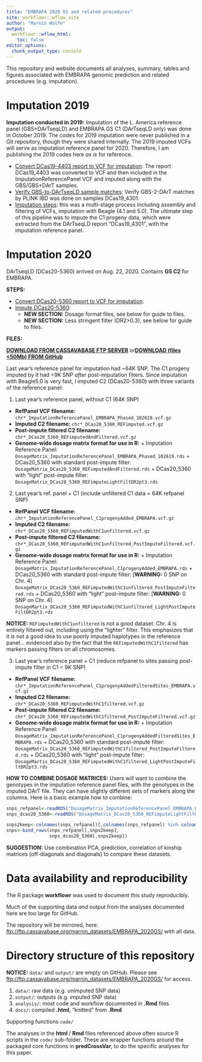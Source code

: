 ```yaml
---
title: "EMBRAPA 2020 GS and related procedures"
site: workflowr::wflow_site
author: "Marnin Wolfe"
output:
  workflowr::wflow_html:
    toc: false
editor_options:
  chunk_output_type: console
---
```


This repository and website documents all analyses, summary, tables and figures associated with EMBRAPA genomic prediction and related procedures (e.g. imputation).

# Imputation 2019

**Imputation conducted in 2019:** Imputation of the L. America reference panel (GBS+DArTseqLD) and EMBRAPA GS C1 (DArTseqLD only) was done in October 2019. The codes for 2019 imputation were never published in a Git repository, though they were shared internally. The 2019 imputed VCFs will serve as imputation reference panel for 2020. Therefore, I am publishing the 2019 codes here *as is* for reference.

-   [Convert DCas19-4403 report to VCF for imputation](convertDCas19_4403_ToVCF_102419.html): The report DCas19\_4403 was converted to VCF and then included in the ImputationReferencePanel VCF and imputed along with the GBS/GBS+DArT samples.
-   [Verify GBS-to-DArTseqLD sample matches](Verify_gbs2dart_sampleMatches_EMBRAPA_102419.html): Verify GBS-2-DArT matches by PLINK IBD was done on samples DCas19\_4301.
-   [Imputation steps](Imputation_EMBRAPA_102419.html): this was a multi-stage process including assembly and filtering of VCFs, imputation with Beagle (4.1 and 5.0). The ultimate step of this pipeline was to impute the C1 progeny data, which were extracted from the DArTseqLD report "DCas19\_4301", with the imputation reference panel.

# Imputation 2020

DArTseqLD (DCas20-5360) arrived on Aug. 22, 2020. Contains **GS C2** for EMBRAPA.

**STEPS:**  

-   [Convert DCas20-5360 report to VCF for imputation](convertDCas20_5360_ToVCF.html):
-   [Impute DCas20-5360](ImputeDCas20_5360.html):
    * **NEW SECTION:** Dosage format files, see below for guide to files. 
    * **NEW SECTION:** Less stringent filter (DR2>0.3), see below for guide to files.

**FILES:**

[**DOWNLOAD FROM CASSAVABASE FTP SERVER**](ftp://ftp.cassavabase.org/marnin_datasets/EMBRAPA_2020GS/output/)
or[**DOWNLOAD (files <50Mb) FROM GitHub**](https://github.com/wolfemd/EMBRAPA_2020GS/tree/master/output)

Last year's reference panel for imputation had \~64K SNP. The C1 progeny imputed by it had \<9K SNP *after* post-imputation filters. Since imputation with Beagle5.0 is very fast, I imputed C2 (DCas20-5360) with three variants of the reference panel:


1.  Last year's reference panel, without C1 (64K SNP)

-   **RefPanel VCF filename:** `chr*_ImputationReferencePanel_EMBRAPA_Phased_102619.vcf.gz`
-   **Imputed C2 filename:** `chr*_DCas20_5360_REFimputed.vcf.gz`
-   **Post-impute filtered C2 filename:** `chr*_DCas20_5360_REFimputedAndFiltered.vcf.gz`
-   **Genome-wide dosage matrix format for use in R:** 
        + Imputation Reference Panel: `DosageMatrix_ImputationReferencePanel_EMBRAPA_Phased_102619.rds`
        + DCas20_5360 with standard post-impute filter: `DosageMatrix_DCas20_5360_REFimputedAndFiltered.rds`
        + DCas20_5360 with "light" post-impute filter: `DosageMatrix_DCas20_5360_REFimputeLightFiltDR2pt3.rds`

2.  Last year's ref. panel + C1 (include unfiltered C1 data = 64K refpanel SNP)

-   **RefPanel VCF filename:** `chr*_ImputationReferencePanel_C1progenyAdded_EMBRAPA.vcf.gz`
-   **Imputed C2 filename:** `chr*_DCas20_5360_REFimputedWithC1unfiltered.vcf.gz`
-   **Post-impute filtered C2 filename:** `chr*_DCas20_5360_REFimputedWithC1unfiltered_PostImputeFiltered.vcf.gz`
-   **Genome-wide dosage matrix format for use in R:** 
        + Imputation Reference Panel: `DosageMatrix_ImputationReferencePanel_C1progenyAdded_EMBRAPA.rds`
        + DCas20_5360 with standard post-impute filter: [**WARNING:** 0 SNP on Chr. 4] `DosageMatrix_DCas20_5360_REFimputedWithC1unfiltered_PostImputeFiltered.rds`
        + DCas20_5360 with "light" post-impute filter: [**WARNING:** 0 SNP on Chr. 4] `DosageMartix_DCas20_5360_REFimputedWithC1unfiltered_LightPostImputeFiltDR2pt3.rds`
    
**NOTICE:** `REFimputedWithC1unfiltered` is not a good dataset. Chr. 4 is entirely filtered out, including using the "lighter" filter. This emphasizes that it is not a good idea to use poorly imputed haplotypes in the reference panel... evidenced also by the fact that the `REFimputedWithC1filtered` has markers passing filters on all chromosomes.


3.  Last year's reference panel + C1 (reduce refpanel to sites passing post-impute filter in C1 = 9K SNP)

-   **RefPanel VCF filename:** `chr*_ImputationReferencePanel_C1progenyAddedFilteredSites_EMBRAPA.vcf.gz`
-   **Imputed C2 filename:** `chr*_DCas20_5360_REFimputedWithC1filtered.vcf.gz`
-   **Post-impute filtered C2 filename:** `chr*_DCas20_5360_REFimputedWithC1filtered_PostImputeFiltered.vcf.gz`
-   **Genome-wide dosage matrix format for use in R:** 
        + Imputation Reference Panel: `DosageMatrix_ImputationReferencePanel_C1progenyAddedFilteredSites_EMBRAPA.rds`
        + DCas20_5360 with standard post-impute filter: `DosageMatrix_DCas20_5360_REFimputedWithC1filtered_PostImputeFiltered.rds`
        + DCas20_5360 with "light" post-impute filter: `DosageMartix_DCas20_5360_REFimputedWithC1filtered_LightPostImputeFiltDR2pt3.rds`


**HOW TO COMBINE DOSAGE MATRICES:** Users will want to combine the genotypes in the imputation reference panel files, with the genotypes in the imputed DArT file. They can have slightly different sets of markers along the columns. Here is a basic example how to combine:
```r
snps_refpanel<-readRDS("DosageMatrix_ImputationReferencePanel_EMBRAPA_Phased_102619.rds")
snps_dcas20_5360<-readRDS("DosageMatrix_DCas20_5360_REFimputeLightFiltDR2pt3.rds")

snps2keep<-colnames(snps_refpanel)[,colnames(snps_refpanel) %in% colnames(snps_dcas20_5360)]
snps<-bind_rows(snps_refpanel[,snps2keep],
                snps_dcas20_5360[,snps2keep])
```

**SUGGESTION:** Use combination PCA, prediction, correlation of kinship matrices (off-diagonals and diagonals) to compare these datasets.

# Data availability and reproducibility

The R package **workflowr** was used to document this study reproducibly.

Much of the supporting data *and* output from the analyses documented here are too large for GitHub.

The repository will be mirrored, here: <ftp://ftp.cassavabase.org/marnin_datasets/EMBRAPA_2020GS/> with all data.

# Directory structure of this repository

**NOTICE:** `data/` and `output/` are empty on GitHub. Please see <ftp://ftp.cassavabase.org/marnin_datasets/EMBRAPA_2020GS/> for access.

1.  `data/`: raw data (e.g. unimputed SNP data)
2.  `output/`: outputs (e.g. imputed SNP data)
3.  `analysis/`: most code and workflow documented in **.Rmd** files
4.  `docs/`: compiled **.html**, "knitted" from **.Rmd**

Supporting functions `code/`

The analyses in the **html** / **Rmd** files referenced above often source R scripts in the `code/` sub-folder. These are wrapper functions around the packaged core functions in **predCrossVar**, to do the specific analyses for this paper.
